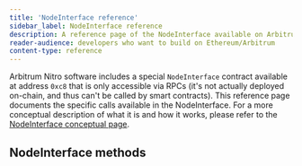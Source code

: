 ```yaml
---
title: 'NodeInterface reference'
sidebar_label: NodeInterface reference
description: A reference page of the NodeInterface available on Arbitrum chains
reader-audience: developers who want to build on Ethereum/Arbitrum
content-type: reference
---
```


Arbitrum Nitro software includes a special `NodeInterface` contract available at address `0xc8` that is only accessible via RPCs (it's not actually deployed on-chain, and thus can't be called by smart contracts). This reference page documents the specific calls available in the NodeInterface. For a more conceptual description of what it is and how it works, please refer to the [NodeInterface conceptual page](/for-devs/concepts/nodeinterface.mdx).

## NodeInterface methods


<NodeInterfaceRef />
